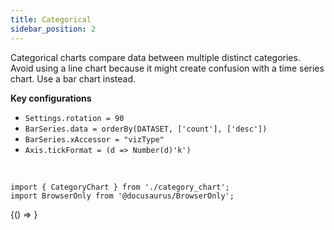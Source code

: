 ```yaml
---
title: Categorical
sidebar_position: 2
---
```



<VersionBadge />

Categorical charts compare data between multiple distinct categories. Avoid using a line chart because it might create confusion with a time series chart. Use a bar chart instead.

**Key configurations**

*   `Settings.rotation = 90`
*   `BarSeries.data = orderBy(DATASET, ['count'], ['desc'])`
*   `BarSeries.xAccessor = "vizType"`
*   `Axis.tickFormat = (d => Number(d)'k')`

<br />

```mdx-code-block
import { CategoryChart } from './category_chart';
import BrowserOnly from '@docusaurus/BrowserOnly';
```

<BrowserOnly>
  {() => <CategoryChart />}
</BrowserOnly>
